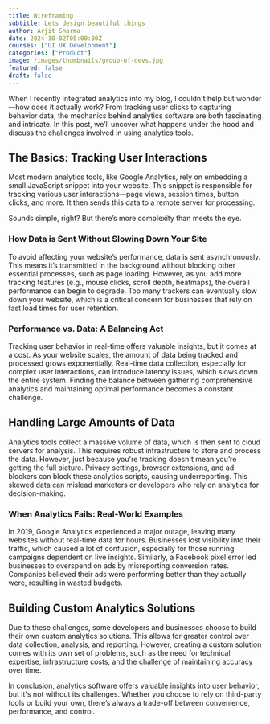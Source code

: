 ```yaml
---
title: Wireframing
subtitle: Lets design beautiful things
author: Arjit Sharma
date: 2024-10-02T05:00:00Z
courses: ["UI UX Development"]
categories: ["Product"]
image: /images/thumbnails/group-of-devs.jpg
featured: false
draft: false
---
```



When I recently integrated analytics into my blog, I couldn't help but wonder—how does it actually work? From tracking user clicks to capturing behavior data, the mechanics behind analytics software are both fascinating and intricate. In this post, we’ll uncover what happens under the hood and discuss the challenges involved in using analytics tools.

## The Basics: Tracking User Interactions

Most modern analytics tools, like Google Analytics, rely on embedding a small JavaScript snippet into your website. This snippet is responsible for tracking various user interactions—page views, session times, button clicks, and more. It then sends this data to a remote server for processing.

Sounds simple, right? But there’s more complexity than meets the eye.

### How Data is Sent Without Slowing Down Your Site

To avoid affecting your website’s performance, data is sent asynchronously. This means it’s transmitted in the background without blocking other essential processes, such as page loading. However, as you add more tracking features (e.g., mouse clicks, scroll depth, heatmaps), the overall performance can begin to degrade. Too many trackers can eventually slow down your website, which is a critical concern for businesses that rely on fast load times for user retention.

### Performance vs. Data: A Balancing Act

Tracking user behavior in real-time offers valuable insights, but it comes at a cost. As your website scales, the amount of data being tracked and processed grows exponentially. Real-time data collection, especially for complex user interactions, can introduce latency issues, which slows down the entire system. Finding the balance between gathering comprehensive analytics and maintaining optimal performance becomes a constant challenge.

## Handling Large Amounts of Data

Analytics tools collect a massive volume of data, which is then sent to cloud servers for analysis. This requires robust infrastructure to store and process the data. However, just because you're tracking doesn't mean you’re getting the full picture. Privacy settings, browser extensions, and ad blockers can block these analytics scripts, causing underreporting. This skewed data can mislead marketers or developers who rely on analytics for decision-making.

### When Analytics Fails: Real-World Examples

In 2019, Google Analytics experienced a major outage, leaving many websites without real-time data for hours. Businesses lost visibility into their traffic, which caused a lot of confusion, especially for those running campaigns dependent on live insights. Similarly, a Facebook pixel error led businesses to overspend on ads by misreporting conversion rates. Companies believed their ads were performing better than they actually were, resulting in wasted budgets.

## Building Custom Analytics Solutions

Due to these challenges, some developers and businesses choose to build their own custom analytics solutions. This allows for greater control over data collection, analysis, and reporting. However, creating a custom solution comes with its own set of problems, such as the need for technical expertise, infrastructure costs, and the challenge of maintaining accuracy over time.

In conclusion, analytics software offers valuable insights into user behavior, but it's not without its challenges. Whether you choose to rely on third-party tools or build your own, there’s always a trade-off between convenience, performance, and control.

